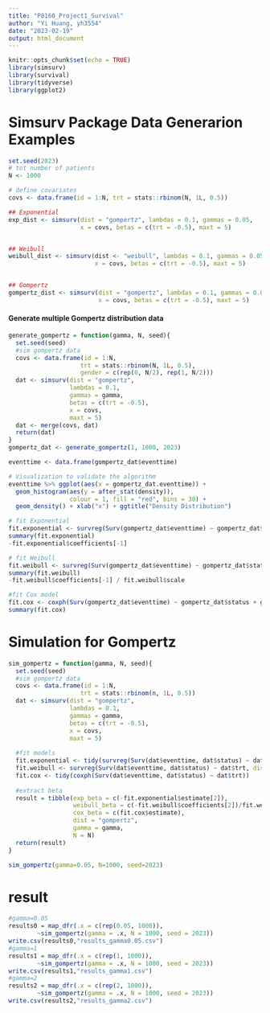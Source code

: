 ```yaml
---
title: "P8160_Project1_Survival"
author: "Yi Huang, yh3554"
date: "2023-02-19"
output: html_document
---
```


```r
knitr::opts_chunk$set(echo = TRUE)
library(simsurv)
library(survival)
library(tidyverse)
library(ggplot2)
```


# Simsurv Package Data Generarion Examples

```r
set.seed(2023)
# tot number of patients
N <- 1000

# define covariates
covs <- data.frame(id = 1:N, trt = stats::rbinom(N, 1L, 0.5))

## Exponential
exp_dist <- simsurv(dist = "gompertz", lambdas = 0.1, gammas = 0.05, 
                    x = covs, betas = c(trt = -0.5), maxt = 5)


## Weibull
weibull_dist <- simsurv(dist <- "weibull", lambdas = 0.1, gammas = 0.05, 
                        x = covs, betas = c(trt = -0.5), maxt = 5)


## Gompertz
gompertz_dist <- simsurv(dist = "gompertz", lambdas = 0.1, gammas = 0.05, 
                         x = covs, betas = c(trt = -0.5), maxt = 5)
```

#### Generate multiple Gompertz distribution data
```r
generate_gompertz = function(gamma, N, seed){
  set.seed(seed)
  #sim gompertz data
  covs <- data.frame(id = 1:N,
                    trt = stats::rbinom(N, 1L, 0.5),
                    gender = c(rep(0, N/2), rep(1, N/2)))
  dat <- simsurv(dist = "gompertz",
                 lambdas = 0.1, 
                 gammas = gamma, 
                 betas = c(trt = -0.5), 
                 x = covs, 
                 maxt = 5)
  dat <- merge(covs, dat)
  return(dat)
}
gompertz_dat <- generate_gompertz(1, 1000, 2023)

eventtime <- data.frame(gompertz_dat$eventtime)

# Visualization to validate the algorithm
eventtime %>% ggplot(aes(x = gompertz_dat.eventtime)) +
  geom_histogram(aes(y = after_stat(density)),
                 colour = 1, fill = "red", bins = 30) +
  geom_density() + xlab("x") + ggtitle("Density Distribution")

# fit Exponential
fit.exponential <- survreg(Surv(gompertz_dat$eventtime) ~ gompertz_dat$status + gompertz_dat$gender, data = gompertz_dat, dist = "exponential") 
summary(fit.exponential)
-fit.exponential$coefficients[-1]

# fit Weibull
fit.weibull <- survreg(Surv(gompertz_dat$eventtime) ~ gompertz_dat$status + gompertz_dat$gender, data = gompertz_dat, dist = "weibull") 
summary(fit.weibull)
-fit.weibull$coefficients[-1] / fit.weibull$scale

#fit Cox model
fit.cox <- coxph(Surv(gompertz_dat$eventtime) ~ gompertz_dat$status + gompertz_dat$gender, data = gompertz_dat) 
summary(fit.cox)


```



# Simulation for Gompertz

```r
sim_gompertz = function(gamma, N, seed){
  set.seed(seed)
  #sim gompertz data
  covs <- data.frame(id = 1:N,
                    trt = stats::rbinom(n, 1L, 0.5))
  dat <- simsurv(dist = "gompertz",
                 lambdas = 0.1, 
                 gammas = gamma, 
                 betas = c(trt = -0.5), 
                 x = covs, 
                 maxt = 5)
  
  #fit models
  fit.exponential <- tidy(survreg(Surv(dat$eventtime, dat$status) ~ dat$trt, dist = "exponential"))
  fit.weibull <- survreg(Surv(dat$eventtime, dat$status) ~ dat$trt, dist = "weibull")
  fit.cox <- tidy(coxph(Surv(dat$eventtime, dat$status) ~ dat$trt))
  
  #extract beta
  result = tibble(exp_beta = c(-fit.exponential$estimate[2]), 
                  weibull_beta = c(-fit.weibull$coefficients[2])/fit.weibull$scale,
                  cox_beta = c(fit.cox$estimate), 
                  dist = "gompertz",
                  gamma = gamma, 
                  N = N)
  return(result)
}

sim_gompertz(gamma=0.05, N=1000, seed=2023)
```

# result
```r
#gamma=0.05
results0 = map_dfr(.x = c(rep(0.05, 1000)), 
        ~sim_gompertz(gamma = .x, N = 1000, seed = 2023))
write.csv(results0,"results_gamma0.05.csv")
#gamma=1
results1 = map_dfr(.x = c(rep(1, 1000)), 
        ~sim_gompertz(gamma = .x, N = 1000, seed = 2023))
write.csv(results1,"results_gamma1.csv")
#gamma=2
results2 = map_dfr(.x = c(rep(2, 1000)), 
        ~sim_gompertz(gamma = .x, N = 1000, seed = 2023))
write.csv(results2,"results_gamma2.csv")
```




